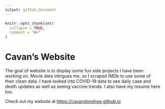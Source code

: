 ```yaml
---
output: github_document
---
```


<!-- README.md is generated from README.Rmd. Please edit that file -->

```r
knitr::opts_chunk$set(
  collapse = TRUE,
  comment = "#>"
)
```
# Cavan's Website

<!-- badges: start -->
<!-- badges: end -->

The goal of website is to display some fun side projects I have been working on. Movie data intrigues me, so I scraped IMDb to use some of their clean data. I have looked into COVID-19 data to see daily case and death updates as well as seeing vaccine trends. I also have my resume here too.

Check out my website at [https://cavandonohoe.github.io](https://cavandonohoe.github.io)


